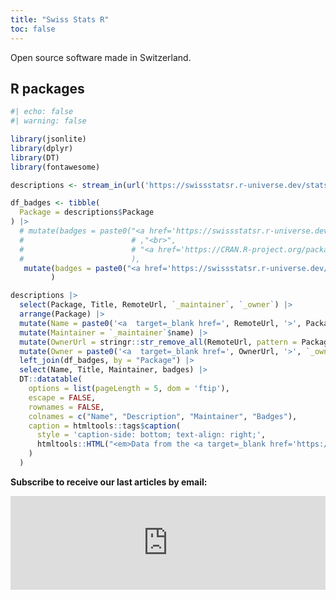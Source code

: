 ```yaml
---
title: "Swiss Stats R"
toc: false
---
```


<p class="lead">

Open source software made in Switzerland.

</p>

::: panel-tabset
## R packages

```r
#| echo: false
#| warning: false

library(jsonlite)
library(dplyr)
library(DT)
library(fontawesome)

descriptions <- stream_in(url('https://swissstatsr.r-universe.dev/stats/descriptions'), verbose = FALSE)

df_badges <- tibble(
  Package = descriptions$Package
) |>
  # mutate(badges = paste0("<a href='https://swissstatsr.r-universe.dev/", Package, "'><img src='https://swissstatsr.r-universe.dev/badges/", Package, "'></a>"
  #                        # ,"<br>",
  #                        # "<a href='https://CRAN.R-project.org/package=", Package, "'><img src='https://www.r-pkg.org/badges/version/", Package, "'></a>"
  #                        ),
   mutate(badges = paste0("<a href='https://swissstatsr.r-universe.dev/", Package, "'><img src='https://swissstatsr.r-universe.dev/badges/", Package, "'><br><a href='", descriptions$`_upstream`, "/actions/workflows/R-CMD-check.yaml'><img src='", descriptions$`_upstream`, "/actions/workflows/R-CMD-check.yaml/badge.svg'></a><br></a><a href='https://CRAN.R-project.org/package=", Package, "'><img src='https://www.r-pkg.org/badges/version/", Package, "'></a>")
         )

descriptions |>
  select(Package, Title, RemoteUrl, `_maintainer`, `_owner`) |>
  arrange(Package) |>
  mutate(Name = paste0('<a  target=_blank href=', RemoteUrl, '>', Package, '</a>')) |>
  mutate(Maintainer = `_maintainer`$name) |>
  mutate(OwnerUrl = stringr::str_remove_all(RemoteUrl, pattern = Package)) |>
  mutate(Owner = paste0('<a  target=_blank href=', OwnerUrl, '>', `_owner`, '</a>')) |>
  left_join(df_badges, by = "Package") |>
  select(Name, Title, Maintainer, badges) |>
  DT::datatable(
    options = list(pageLength = 5, dom = 'ftip'),
    escape = FALSE,
    rownames = FALSE,
    colnames = c("Name", "Description", "Maintainer", "Badges"),
    caption = htmltools::tags$caption(
      style = 'caption-side: bottom; text-align: right;',
      htmltools::HTML("<em>Data from the <a target=_blank href='https://swissstatsr.r-universe.dev/'>Swiss Stats R universe</a>.</em>")
    )
  )
```
:::

<!-- ## Python libraries -->

<!-- ```{python} -->

<!-- #| echo: false -->

<!-- #| warning: false -->

<!-- import importlib.metadata -->

<!-- from IPython.display import Markdown -->

<!-- from tabulate import tabulate -->

<!-- # List of libraries to extract metadata from -->

<!-- libraries = ['shiny', 'great_tables', 'polars'] -->

<!-- # Function to get metadata for a library -->

<!-- def get_library_metadata(library_name): -->

<!--     try: -->

<!--         dist = importlib.metadata.distribution(library_name) -->

<!--         name = dist.metadata.get('Name', library_name) -->

<!--         version = dist.version -->

<!--         description = dist.metadata.get('Summary', 'No description available') -->

<!--         return { -->

<!--             'Library': name, -->

<!--             'Description': description, -->

<!--             'Version': version -->

<!--         } -->

<!--     except importlib.metadata.PackageNotFoundError: -->

<!--         return { -->

<!--             'Library': library_name, -->

<!--             'Description': 'Package not found', -->

<!--             'Version': 'N/A' -->

<!--         } -->

<!-- # Fetch metadata for each library and store it in a list -->

<!-- metadata_list = [get_library_metadata(lib) for lib in libraries] -->

<!-- # Render table using tabulate with Markdown format -->

<!-- Markdown(tabulate(metadata_list, headers="keys", tablefmt="github")) -->

<!-- ``` -->

<!-- ::: -->

<b>Subscribe to receive our last articles by email:</b>

<iframe src="https://swissstatsr.substack.com/embed" width="100%" height="150" style="border:0px; background:white;" frameborder="0" scrolling="no">

</iframe>
